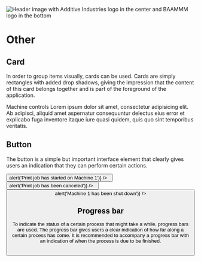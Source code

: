 

<Meta title="Design system/4. Other" />

<p>
	<img
		src="https://i.gyazo.com/afd3945f36445ebb977d4f48e21e08a9.png"
		alt="Header image with Additive Industries logo in the center and BAAMMM logo in the bottom"
	/>
</p>

# Other

## Card

In order to group items visually, cards can be used. Cards are simply rectangles with added drop shadows,
giving the impression that the content of this card belongs together and is part of the foreground of the application.

<ThemeProvider theme={theme}>
	<Card style={{ maxWidth: '500px' }}>
		<Heading type="subtitle">Machine controls</Heading>
		Lorem ipsum dolor sit amet, consectetur adipisicing elit. Ab adipisci, aliquid amet aspernatur consequuntur delectus
		eius error et explicabo fuga inventore itaque iure quasi quidem, quis quo sint temporibus veritatis.
	</Card>
</ThemeProvider>

## Button

The button is a simple but important interface element that clearly gives users an indication
that they can perform certain actions.

<ThemeProvider theme={theme}>
	<Button label="Start Print" primary={true} onClick={() => alert('Print job has started on Machine 1')} />
	&nbsp;
	<Button label="Cancel" onClick={() => alert('Print job has been canceled')} />
	&nbsp;
	<Button
		label="Turn off"
		size="small"
		primary={true}
		backgroundColor={theme.colors.status.red}
		onClick={() => alert('Machine 1 has been shut down')}
	/>
</ThemeProvider>

## Progress bar

To indicate the status of a certain process that might take a while, progress bars are used.
The progress bar gives users a clear indication of how far along a certain process has come.
It is recommended to accompany a progress bar with an indication of when the process is due to be finished.

<ThemeProvider theme={theme}>
	<ProgressBar percentage={30} />
	<br />
	<ProgressBar percentage={66} />
</ThemeProvider>
